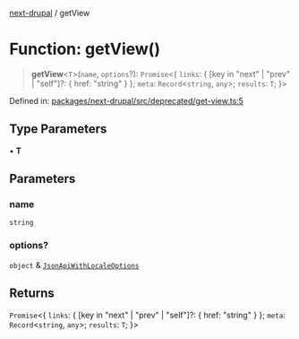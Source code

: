 [next-drupal](../globals.mdx) / getView

# Function: getView()

> **getView**\<`T`\>(`name`, `options`?): `Promise`\<\{ `links`: \{ \[key in "next" \| "prev" \| "self"\]?: \{ href: "string" \} \}; `meta`: `Record`\<`string`, `any`\>; `results`: `T`; \}\>

Defined in: [packages/next-drupal/src/deprecated/get-view.ts:5](https://github.com/chapter-three/next-drupal/blob/f82409096888c944dd3eff45bf555062558ddd42/packages/next-drupal/src/deprecated/get-view.ts#L5)

## Type Parameters

• **T**

## Parameters

### name

`string`

### options?

`object` & [`JsonApiWithLocaleOptions`](../type-aliases/JsonApiWithLocaleOptions.mdx)

## Returns

`Promise`\<\{ `links`: \{ \[key in "next" \| "prev" \| "self"\]?: \{ href: "string" \} \}; `meta`: `Record`\<`string`, `any`\>; `results`: `T`; \}\>
